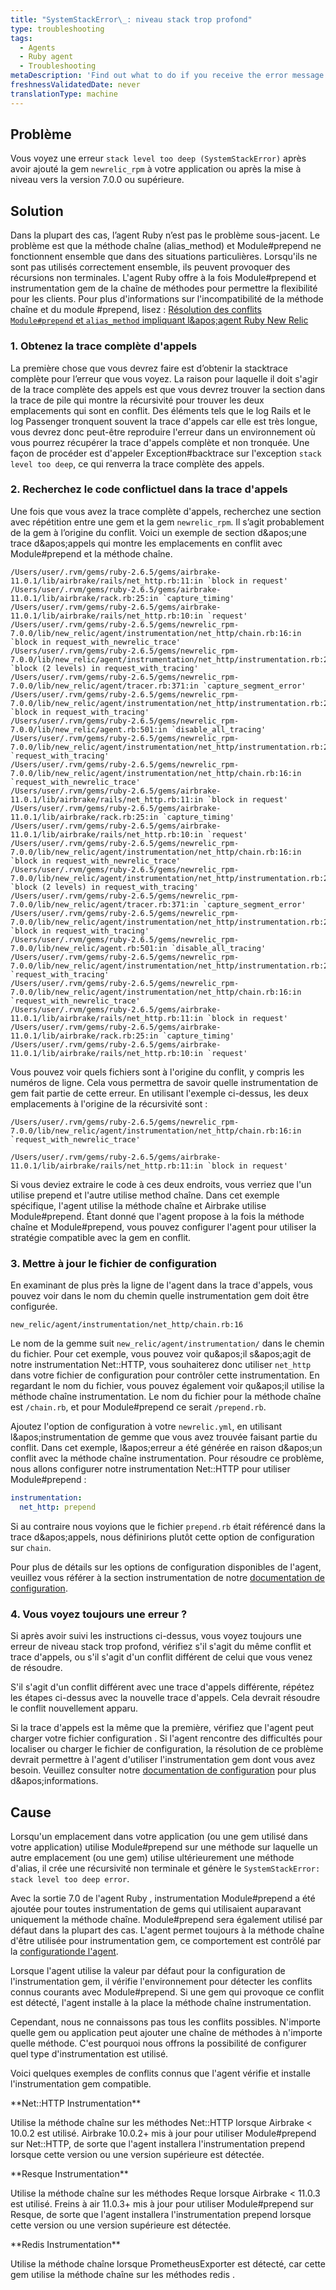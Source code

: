 ```yaml
---
title: "SystemStackError\_: niveau stack trop profond"
type: troubleshooting
tags:
  - Agents
  - Ruby agent
  - Troubleshooting
metaDescription: 'Find out what to do if you receive the error message SystemStackError: stack level too deep on the Error details page in your APM UI.'
freshnessValidatedDate: never
translationType: machine
---
```


## Problème

Vous voyez une erreur `stack level too deep (SystemStackError)` après avoir ajouté la gem `newrelic_rpm` à votre application ou après la mise à niveau vers la version 7.0.0 ou supérieure.

## Solution

Dans la plupart des cas, l’agent Ruby n’est pas le problème sous-jacent. Le problème est que la méthode chaîne (alias\_method) et Module#prepend ne fonctionnent ensemble que dans des situations particulières. Lorsqu&apos;ils ne sont pas utilisés correctement ensemble, ils peuvent provoquer des récursions non terminales. L&apos;agent Ruby offre à la fois Module#prepend et instrumentation gem de la chaîne de méthodes pour permettre la flexibilité pour les clients. Pour plus d&apos;informations sur l&apos;incompatibilité de la méthode chaîne et du module #prepend, lisez : [Résolution des conflits `Module#prepend` et `alias_method` impliquant l&amp;apos;agent Ruby New Relic](https://newrelic.com/blog/best-practices/ruby-agent-module-prepend-alias-method-chains)

### 1. Obtenez la trace complète d&apos;appels

La première chose que vous devrez faire est d’obtenir la stacktrace complète pour l’erreur que vous voyez. La raison pour laquelle il doit s&apos;agir de la trace complète des appels est que vous devrez trouver la section dans la trace de pile qui montre la récursivité pour trouver les deux emplacements qui sont en conflit. Des éléments tels que le log Rails et le log Passenger tronquent souvent la trace d&apos;appels car elle est très longue, vous devrez donc peut-être reproduire l&apos;erreur dans un environnement où vous pourrez récupérer la trace d&apos;appels complète et non tronquée. Une façon de procéder est d&apos;appeler Exception#backtrace sur l&apos;exception `stack level too deep`, ce qui renverra la trace complète des appels.

### 2. Recherchez le code conflictuel dans la trace d&apos;appels

Une fois que vous avez la trace complète d&apos;appels, recherchez une section avec répétition entre une gem et la gem `newrelic_rpm`. Il s’agit probablement de la gem à l’origine du conflit. Voici un exemple de section d&amp;apos;une trace d&amp;apos;appels qui montre les emplacements en conflit avec Module#prepend et la méthode chaîne.

```
/Users/user/.rvm/gems/ruby-2.6.5/gems/airbrake-11.0.1/lib/airbrake/rails/net_http.rb:11:in `block in request'
/Users/user/.rvm/gems/ruby-2.6.5/gems/airbrake-11.0.1/lib/airbrake/rack.rb:25:in `capture_timing'
/Users/user/.rvm/gems/ruby-2.6.5/gems/airbrake-11.0.1/lib/airbrake/rails/net_http.rb:10:in `request'
/Users/user/.rvm/gems/ruby-2.6.5/gems/newrelic_rpm-7.0.0/lib/new_relic/agent/instrumentation/net_http/chain.rb:16:in `block in request_with_newrelic_trace'
/Users/user/.rvm/gems/ruby-2.6.5/gems/newrelic_rpm-7.0.0/lib/new_relic/agent/instrumentation/net_http/instrumentation.rb:26:in `block (2 levels) in request_with_tracing'
/Users/user/.rvm/gems/ruby-2.6.5/gems/newrelic_rpm-7.0.0/lib/new_relic/agent/tracer.rb:371:in `capture_segment_error'
/Users/user/.rvm/gems/ruby-2.6.5/gems/newrelic_rpm-7.0.0/lib/new_relic/agent/instrumentation/net_http/instrumentation.rb:25:in `block in request_with_tracing'
/Users/user/.rvm/gems/ruby-2.6.5/gems/newrelic_rpm-7.0.0/lib/new_relic/agent.rb:501:in `disable_all_tracing'
/Users/user/.rvm/gems/ruby-2.6.5/gems/newrelic_rpm-7.0.0/lib/new_relic/agent/instrumentation/net_http/instrumentation.rb:24:in `request_with_tracing'
/Users/user/.rvm/gems/ruby-2.6.5/gems/newrelic_rpm-7.0.0/lib/new_relic/agent/instrumentation/net_http/chain.rb:16:in `request_with_newrelic_trace'
/Users/user/.rvm/gems/ruby-2.6.5/gems/airbrake-11.0.1/lib/airbrake/rails/net_http.rb:11:in `block in request'
/Users/user/.rvm/gems/ruby-2.6.5/gems/airbrake-11.0.1/lib/airbrake/rack.rb:25:in `capture_timing'
/Users/user/.rvm/gems/ruby-2.6.5/gems/airbrake-11.0.1/lib/airbrake/rails/net_http.rb:10:in `request'
/Users/user/.rvm/gems/ruby-2.6.5/gems/newrelic_rpm-7.0.0/lib/new_relic/agent/instrumentation/net_http/chain.rb:16:in `block in request_with_newrelic_trace'
/Users/user/.rvm/gems/ruby-2.6.5/gems/newrelic_rpm-7.0.0/lib/new_relic/agent/instrumentation/net_http/instrumentation.rb:26:in `block (2 levels) in request_with_tracing'
/Users/user/.rvm/gems/ruby-2.6.5/gems/newrelic_rpm-7.0.0/lib/new_relic/agent/tracer.rb:371:in `capture_segment_error'
/Users/user/.rvm/gems/ruby-2.6.5/gems/newrelic_rpm-7.0.0/lib/new_relic/agent/instrumentation/net_http/instrumentation.rb:25:in `block in request_with_tracing'
/Users/user/.rvm/gems/ruby-2.6.5/gems/newrelic_rpm-7.0.0/lib/new_relic/agent.rb:501:in `disable_all_tracing'
/Users/user/.rvm/gems/ruby-2.6.5/gems/newrelic_rpm-7.0.0/lib/new_relic/agent/instrumentation/net_http/instrumentation.rb:24:in `request_with_tracing'
/Users/user/.rvm/gems/ruby-2.6.5/gems/newrelic_rpm-7.0.0/lib/new_relic/agent/instrumentation/net_http/chain.rb:16:in `request_with_newrelic_trace'
/Users/user/.rvm/gems/ruby-2.6.5/gems/airbrake-11.0.1/lib/airbrake/rails/net_http.rb:11:in `block in request'
/Users/user/.rvm/gems/ruby-2.6.5/gems/airbrake-11.0.1/lib/airbrake/rack.rb:25:in `capture_timing'
/Users/user/.rvm/gems/ruby-2.6.5/gems/airbrake-11.0.1/lib/airbrake/rails/net_http.rb:10:in `request'
```

Vous pouvez voir quels fichiers sont à l&apos;origine du conflit, y compris les numéros de ligne. Cela vous permettra de savoir quelle instrumentation de gem fait partie de cette erreur. En utilisant l&apos;exemple ci-dessus, les deux emplacements à l&apos;origine de la récursivité sont :

```
/Users/user/.rvm/gems/ruby-2.6.5/gems/newrelic_rpm-7.0.0/lib/new_relic/agent/instrumentation/net_http/chain.rb:16:in `request_with_newrelic_trace'
```

```
/Users/user/.rvm/gems/ruby-2.6.5/gems/airbrake-11.0.1/lib/airbrake/rails/net_http.rb:11:in `block in request'
```

Si vous deviez extraire le code à ces deux endroits, vous verriez que l&apos;un utilise prepend et l&apos;autre utilise method chaîne. Dans cet exemple spécifique, l&apos;agent utilise la méthode chaîne et Airbrake utilise Module#prepend. Étant donné que l&apos;agent propose à la fois la méthode chaîne et Module#prepend, vous pouvez configurer l&apos;agent pour utiliser la stratégie compatible avec la gem en conflit.

### 3. Mettre à jour le fichier de configuration

En examinant de plus près la ligne de l&apos;agent dans la trace d&apos;appels, vous pouvez voir dans le nom du chemin quelle instrumentation gem doit être configurée.

```
new_relic/agent/instrumentation/net_http/chain.rb:16
```

Le nom de la gemme suit `new_relic/agent/instrumentation/` dans le chemin du fichier. Pour cet exemple, vous pouvez voir qu&amp;apos;il s&amp;apos;agit de notre instrumentation Net::HTTP, vous souhaiterez donc utiliser `net_http` dans votre fichier de configuration pour contrôler cette instrumentation. En regardant le nom du fichier, vous pouvez également voir qu&amp;apos;il utilise la méthode chaîne instrumentation. Le nom du fichier pour la méthode chaîne est `/chain.rb`, et pour Module#prepend ce serait `/prepend.rb`.

Ajoutez l&apos;option de configuration à votre `newrelic.yml`, en utilisant l&amp;apos;instrumentation de gemme que vous avez trouvée faisant partie du conflit. Dans cet exemple, l&amp;apos;erreur a été générée en raison d&amp;apos;un conflit avec la méthode chaîne instrumentation. Pour résoudre ce problème, nous allons configurer notre instrumentation Net::HTTP pour utiliser Module#prepend :

```yml
instrumentation:
  net_http: prepend
```

Si au contraire nous voyions que le fichier `prepend.rb` était référencé dans la trace d&amp;apos;appels, nous définirions plutôt cette option de configuration sur `chain`.

Pour plus de détails sur les options de configuration disponibles de l&apos;agent, veuillez vous référer à la section instrumentation de notre [documentation de configuration](/docs/agents/ruby-agent/configuration/ruby-agent-configuration/#instrumentation).

### 4. Vous voyez toujours une erreur ?

Si après avoir suivi les instructions ci-dessus, vous voyez toujours une erreur de niveau stack trop profond, vérifiez s&apos;il s&apos;agit du même conflit et trace d&apos;appels, ou s&apos;il s&apos;agit d&apos;un conflit différent de celui que vous venez de résoudre.

S&apos;il s&apos;agit d&apos;un conflit différent avec une trace d&apos;appels différente, répétez les étapes ci-dessus avec la nouvelle trace d&apos;appels. Cela devrait résoudre le conflit nouvellement apparu.

Si la trace d&apos;appels est la même que la première, vérifiez que l&apos;agent peut charger votre fichier configuration . Si l&apos;agent rencontre des difficultés pour localiser ou charger le fichier de configuration, la résolution de ce problème devrait permettre à l&apos;agent d&apos;utiliser l&apos;instrumentation gem dont vous avez besoin. Veuillez consulter notre [documentation de configuration](/docs/agents/ruby-agent/configuration/ruby-agent-configuration/) pour plus d&amp;apos;informations.

## Cause

Lorsqu&apos;un emplacement dans votre application (ou une gem utilisé dans votre application) utilise Module#prepend sur une méthode sur laquelle un autre emplacement (ou une gem) utilise ultérieurement une méthode d&apos;alias, il crée une récursivité non terminale et génère le `SystemStackError: stack level too deep error`.

Avec la sortie 7.0 de l&apos;agent Ruby , instrumentation Module#prepend a été ajoutée pour toutes instrumentation de gems qui utilisaient auparavant uniquement la méthode chaîne. Module#prepend sera également utilisé par défaut dans la plupart des cas. L&apos;agent permet toujours à la méthode chaîne d&apos;être utilisée pour instrumentation gem, ce comportement est contrôlé par la [configurationde l&apos;agent](/docs/agents/ruby-agent/configuration/ruby-agent-configuration/#instrumentation).

Lorsque l&apos;agent utilise la valeur par défaut pour la configuration de l&apos;instrumentation gem, il vérifie l&apos;environnement pour détecter les conflits connus courants avec Module#prepend. Si une gem qui provoque ce conflit est détecté, l&apos;agent installe à la place la méthode chaîne instrumentation.

Cependant, nous ne connaissons pas tous les conflits possibles. N&apos;importe quelle gem ou application peut ajouter une chaîne de méthodes à n&apos;importe quelle méthode. C&apos;est pourquoi nous offrons la possibilité de configurer quel type d&apos;instrumentation est utilisé.

Voici quelques exemples de conflits connus que l&apos;agent vérifie et installe l&apos;instrumentation gem compatible.

<DNT>
  **Net::HTTP Instrumentation**
</DNT>

Utilise la méthode chaîne sur les méthodes Net::HTTP lorsque Airbrake &lt; 10.0.2 est utilisé. Airbrake 10.0.2+ mis à jour pour utiliser Module#prepend sur Net::HTTP, de sorte que l&apos;agent installera l&apos;instrumentation prepend lorsque cette version ou une version supérieure est détectée.

<DNT>
  **Resque Instrumentation**
</DNT>

Utilise la méthode chaîne sur les méthodes Reque lorsque Airbrake &lt; 11.0.3 est utilisé. Freins à air 11.0.3+ mis à jour pour utiliser Module#prepend sur Resque, de sorte que l&apos;agent installera l&apos;instrumentation prepend lorsque cette version ou une version supérieure est détectée.

<DNT>
  **Redis Instrumentation**
</DNT>

Utilise la méthode chaîne lorsque PrometheusExporter est détecté, car cette gem utilise la méthode chaîne sur les méthodes redis .